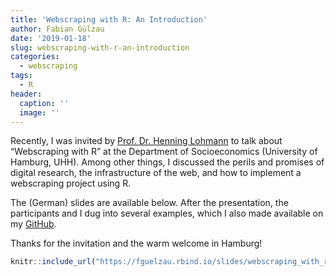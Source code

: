```yaml
---
title: 'Webscraping with R: An Introduction'
author: Fabian Gülzau
date: '2019-01-18'
slug: webscraping-with-r-an-introduction
categories:
  - webscraping
tags:
  - R
header:
  caption: ''
  image: ''
---
```


Recently, I was invited by [Prof. Dr. Henning Lohmann](https://www.wiso.uni-hamburg.de/en/fachbereich-sozoek/professuren/lohmann/team/lohmann-henning.html) to talk about "Webscraping with R" at the Department of Socioeconomics (University of Hamburg, UHH). Among other things, I discussed the perils and promises of digital research, the infrastructure of the web, and how to implement a webscraping project using R. 

The (German) slides are available below. After the presentation, the participants and I dug into several examples, which I also made available on my [GitHub](https://github.com/FabianFox/Webscraping-Hamburg-).

Thanks for the invitation and the warm welcome in Hamburg!

```r
knitr::include_url("https://fguelzau.rbind.io/slides/webscraping_with_r_-_slides.html")
```